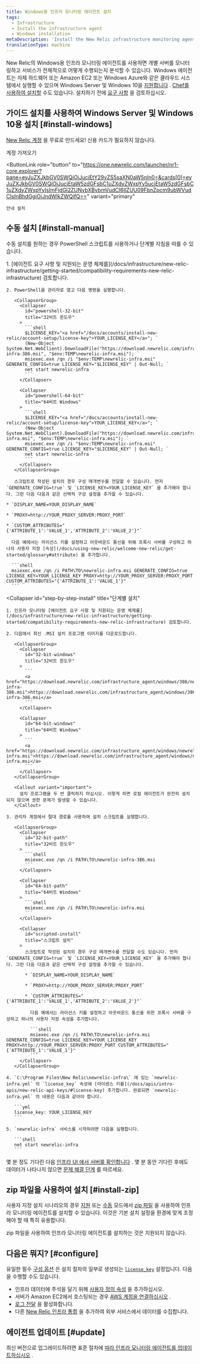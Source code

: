 ```yaml
---
title: Windows용 인프라 모니터링 에이전트 설치
tags:
  - Infrastructure
  - Install the infrastructure agent
  - Windows installation
metaDescription: 'Install the New Relic infrastructure monitoring agent for Windows with a simple headless MSI, and do basic configuration.'
translationType: machine
---
```


New Relic의 Windows용 인프라 모니터링 에이전트를 사용하면 개별 서버를 모니터링하고 서비스가 전체적으로 어떻게 수행되는지 분석할 수 있습니다. Windows 에이전트는 자체 하드웨어 또는 Amazon EC2 또는 Windows Azure와 같은 클라우드 시스템에서 실행할 수 있으며 Windows Server 및 Windows 10을 [지원합니다](/docs/infrastructure/install-infrastructure-agent/get-started/requirements-infrastructure-agent) . [Chef를 사용하여 설치할](/docs/infrastructure/new-relic-infrastructure/config-management-tools/configure-new-relic-infrastructure-using-chef) 수도 있습니다. 설치하기 전에 [요구 사항](/docs/infrastructure/new-relic-infrastructure/getting-started/compatibility-requirements-new-relic-infrastructurets) 을 검토하십시오.

## 가이드 설치를 사용하여 Windows Server 및 Windows 10용 설치 [#install-windows]

[New Relic 계정](https://newrelic.com/signup) 을 무료로 만드세요! 신용 카드가 필요하지 않습니다.

<ButtonGroup>
  <ButtonLink
    data-tessen="stitchedPathLinkClick"
    role="button"
    to="https://newrelic.com/signup"
    variant="primary"
  >
    계정 가져오기
  </ButtonLink>

  <ButtonLink
    role="button"
    to="https://one.newrelic.com/launcher/nr1-core.explorer?pane=eyJuZXJkbGV0SWQiOiJucjEtY29yZS5saXN0aW5nIn0=&cards[0]=eyJuZXJkbGV0SWQiOiJucjEtaW5zdGFsbC1uZXdyZWxpYy5ucjEtaW5zdGFsbC1uZXdyZWxpYyIsImFjdGl2ZUNvbXBvbmVudCI6IlZUU09FbnZpcm9ubWVudCIsInBhdGgiOiJndWlkZWQifQ=="
    variant="primary"
  >
    안내 설치
  </ButtonLink>
</ButtonGroup>

## 수동 설치 [#install-manual]

수동 설치를 원하는 경우 PowerShell 스크립트를 사용하거나 단계별 지침을 따를 수 있습니다.

<CollapserGroup>
  <Collapser
    id="powershell-install"
    title="파워쉘 설치"
  >
    1. [에이전트 요구 사항 및 지원되는 운영 체제를](/docs/infrastructure/new-relic-infrastructure/getting-started/compatibility-requirements-new-relic-infrastructure) 검토합니다.

    2. PowerShell을 관리자로 열고 다음 명령을 실행합니다.

       <CollapserGroup>
         <Collapser
           id="powershell-32-bit"
           title="32비트 윈도우"
         >
           ```shell
           $LICENSE_KEY="<a href="/docs/accounts/install-new-relic/account-setup/license-key">YOUR_LICENSE_KEY</a>"; `
           (New-Object System.Net.WebClient).DownloadFile("https://download.newrelic.com/infrastructure_agent/windows/386/newrelic-infra-386.msi", "$env:TEMP\newrelic-infra.msi"); `
           msiexec.exe /qn /i "$env:TEMP\newrelic-infra.msi" GENERATE_CONFIG=true LICENSE_KEY="$LICENSE_KEY" | Out-Null; `
           net start newrelic-infra
           ```
         </Collapser>

         <Collapser
           id="powershell-64-bit"
           title="64비트 Windows"
         >
           ```shell
           $LICENSE_KEY="<a href="/docs/accounts/install-new-relic/account-setup/license-key">YOUR_LICENSE_KEY</a>"; `
           (New-Object System.Net.WebClient).DownloadFile("https://download.newrelic.com/infrastructure_agent/windows/newrelic-infra.msi", "$env:TEMP\newrelic-infra.msi"); `
           msiexec.exe /qn /i "$env:TEMP\newrelic-infra.msi" GENERATE_CONFIG=true LICENSE_KEY="$LICENSE_KEY" | Out-Null; `
           net start newrelic-infra
           ```
         </Collapser>
       </CollapserGroup>

       스크립트로 작성된 설치의 경우 구성 매개변수를 전달할 수 있습니다. 먼저 `GENERATE_CONFIG=true` 및 `LICENSE_KEY=YOUR_LICENSE_KEY` 을 추가해야 합니다. 그런 다음 다음과 같은 선택적 구성 설정을 추가할 수 있습니다.

    * `DISPLAY_NAME=YOUR_DISPLAY_NAME`

    * `PROXY=http://YOUR_PROXY_SERVER:PROXY_PORT`

    * `CUSTOM_ATTRIBUTES="{'ATTRIBUTE_1':'VALUE_1','ATTRIBUTE_2':'VALUE_2'}"`

      다음 예에서는 라이선스 키를 설정하고 아웃바운드 통신을 위해 프록시 서버를 구성하고 하나의 사용자 지정 [속성](/docs/using-new-relic/welcome-new-relic/get-started/glossary#attribute) 을 추가합니다.

      ```shell
      msiexec.exe /qn /i PATH\TO\newrelic-infra.msi GENERATE_CONFIG=true LICENSE_KEY=YOUR_LICENSE_KEY PROXY=http://YOUR_PROXY_SERVER:PROXY_PORT CUSTOM_ATTRIBUTES="{'ATTRIBUTE_1':'VALUE_1'}"
      ```
  </Collapser>

  <Collapser
    id="step-by-step-install"
    title="단계별 설치"
  >
    1. 인프라 모니터링 [에이전트 요구 사항 및 지원되는 운영 체제를](/docs/infrastructure/new-relic-infrastructure/getting-started/compatibility-requirements-new-relic-infrastructure) 검토합니다.

    2. 다음에서 최신 .MSI 설치 프로그램 이미지를 다운로드합니다.

       <CollapserGroup>
         <Collapser
           id="32-bit-windows"
           title="32비트 윈도우"
         >
           ```
           <a href="https://download.newrelic.com/infrastructure_agent/windows/386/newrelic-infra-386.msi">https://download.newrelic.com/infrastructure_agent/windows/386/newrelic-infra-386.msi</a>​
           ```
         </Collapser>

         <Collapser
           id="64-bit-windows"
           title="64비트 Windows"
         >
           ```
           <a href="https://download.newrelic.com/infrastructure_agent/windows/newrelic-infra.msi">https://download.newrelic.com/infrastructure_agent/windows/newrelic-infra.msi</a>
           ```
         </Collapser>
       </CollapserGroup>

       <Callout variant="important">
         설치 프로그램을 두 번 클릭하지 마십시오. 이렇게 하면 로컬 에이전트가 완전히 설치되지 않으며 권한 문제가 발생할 수 있습니다.
       </Callout>

    3. 관리자 계정에서 절대 경로를 사용하여 설치 스크립트를 실행합니다.

       <CollapserGroup>
         <Collapser
           id="32-bit-path"
           title="32비트 윈도우"
         >
           ```shell
           msiexec.exe /qn /i PATH\TO\newrelic-infra-386.msi
           ```
         </Collapser>

         <Collapser
           id="64-bit-path"
           title="64비트 Windows"
         >
           ```shell
           msiexec.exe /qn /i PATH\TO\newrelic-infra.msi
           ```
         </Collapser>

         <Collapser
           id="scripted-install"
           title="스크립트 설치"
         >
           스크립트로 작성된 설치의 경우 구성 매개변수를 전달할 수도 있습니다. 먼저 `GENERATE_CONFIG=true` 및 `LICENSE_KEY=YOUR_LICENSE_KEY` 을 추가해야 합니다. 그런 다음 다음과 같은 선택적 구성 설정을 추가할 수 있습니다.

           * `DISPLAY_NAME=YOUR_DISPLAY_NAME`

           * `PROXY=http://YOUR_PROXY_SERVER:PROXY_PORT`

           * `CUSTOM_ATTRIBUTES="{'ATTRIBUTE_1':'VALUE_1','ATTRIBUTE_2':'VALUE_2'}"`

             다음 예에서는 라이선스 키를 설정하고 아웃바운드 통신을 위한 프록시 서버를 구성하고 하나의 사용자 지정 속성을 추가합니다.

             ```shell
             msiexec.exe /qn /i PATH\TO\newrelic-infra.msi GENERATE_CONFIG=true LICENSE_KEY=YOUR_LICENSE_KEY PROXY=http://YOUR_PROXY_SERVER:PROXY_PORT CUSTOM_ATTRIBUTES="{'ATTRIBUTE_1':'VALUE_1'}"
             ```
         </Collapser>
       </CollapserGroup>

    4. `C:\Program Files\New Relic\newrelic-infra\` 에 있는 `newrelic-infra.yml` 의 `license_key` 속성에 [라이센스 키를](/docs/apis/intro-apis/new-relic-api-keys/#license-key) 추가합니다. 완료되면 `newrelic-infra.yml` 의 내용은 다음과 같아야 합니다.

       ```yml
       license_key: YOUR_LICENSE_KEY
       ```

    5. `newrelic-infra` 서비스를 시작하려면 다음을 실행합니다.

       ```shell
       net start newrelic-infra
       ```
  </Collapser>
</CollapserGroup>

몇 분 정도 기다린 다음 [인프라 UI 에서 서버를 확인합니다](/docs/infrastructure/new-relic-infrastructure/infrastructure-ui-pages/infrastructure-compute-page-measure-resource-usage) . 몇 분 동안 기다린 후에도 데이터가 나타나지 않으면 [문제 해결 단계](/docs/infrastructure/new-relic-infrastructure/troubleshooting/no-data-appears-infrastructure) 를 따르세요.

## zip 파일을 사용하여 설치 [#install-zip]

사용자 지정 설치 시나리오의 경우 [지원](/docs/infrastructure/install-configure-infrastructure/windows-installation/assisted-install-infrastructure-windows) 또는 [수동](/docs/infrastructure/install-configure-infrastructure/windows-installation/manual-install-infrastructure-windows) 모드에서 [zip 파일](https://download.newrelic.com/infrastructure_agent/binaries/windows/) 을 사용하여 인프라 모니터링 에이전트를 설치할 수 있습니다. 이것은 기본 설치 설정을 환경에 맞게 조정해야 할 때 특히 유용합니다.

<Callout variant="caution">
  zip 파일을 사용하여 인프라 모니터링 에이전트를 설치하는 것은 지원되지 않습니다.
</Callout>

<InstallFeedback/>

## 다음은 뭐지? [#configure]

유일한 필수 [구성 옵션](/docs/infrastructure/install-configure-infrastructure/configuration/configure-infrastructure-agent) 은 설치 절차의 일부로 생성되는 [`license_key`](/docs/Infrastructure-configure-your-agent#conf-license_key) 설정입니다. 다음을 수행할 수도 있습니다.

* 인프라 데이터에 주석을 달기 위해 [사용자 정의 속성](/docs/Infrastructure-configure-your-agent#conf-custom_attributes) 을 추가하십시오.
* 서버가 Amazon EC2에서 호스팅되는 경우 [AWS 계정을 연결하십시오](/docs/infrastructure-amazon-aws-ec2-integration#connect) .
* [로그 전달](/docs/logs/enable-new-relic-logs/1-enable-logs/forward-your-logs-using-new-relic-infrastructure-agent) 을 활성화합니다.
* 다른 [New Relic 인프라 통합](/docs/infrastructure/integrations-getting-started/getting-started/introduction-infrastructure-integrations) 을 추가하여 외부 서비스에서 데이터를 수집합니다.

## 에이전트 업데이트 [#update]

최신 버전으로 업그레이드하려면 표준 절차에 [따라 인프라 모니터링 에이전트를 업데이트하십시오](/docs/infrastructure/new-relic-infrastructure/installation/update-infrastructure-agent) .